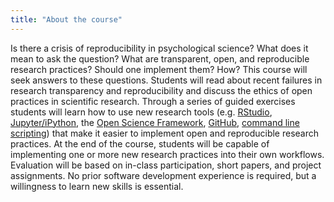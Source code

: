 ```yaml
---
title: "About the course"
---
```


Is there a crisis of reproducibility in psychological science? 
What does it mean to ask the question? 
What are transparent, open, and reproducible research practices? 
Should one implement them? 
How? 
This course will seek answers to these questions. 
Students will read about recent failures in research transparency and reproducibility and discuss the ethics of open practices in scientific research. 
Through a series of guided exercises students will learn how to use new research tools (e.g. [RStudio](https://www.rstudio.com), [Jupyter/iPython](http://jupyter.org), the [Open Science Framework](http://osf.io), [GitHub](http://github.com), [command line scripting](https://en.wikipedia.org/wiki/Command-line_interface)) that  make it easier to implement open and reproducible research practices. 
At the end of the course, students will be capable of implementing one or more new research practices into their own workflows. 
Evaluation will be based on in-class participation, short papers, and project assignments. 
No prior software development experience is required, but a willingness to learn new skills is essential.
